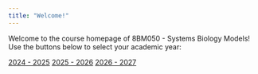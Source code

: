 ```yaml
---
title: "Welcome!"
---
```


Welcome to the course homepage of 8BM050 - Systems Biology Models! Use the buttons below to select your academic year:

[2024 - 2025](/24-25){.btn .btn-danger .mr-4 }
[2025 - 2026](/25-26){.btn .btn-danger .mr-4 }
[2026 - 2027](/26-27){.btn .btn-danger .mr-4 }